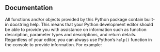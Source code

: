 ## Documentation

All functions and/or objects provided by this Python package contain built-in docstring help. This means that your Python development editor should be able to provide you with assistance on information such as function description, parameter types and descriptions, and return details. Regardless of your editor, you can always use Python's `help()` function in the console to provide information. For example:
